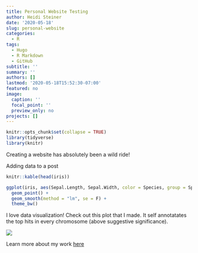 ```yaml
---
title: Personal Website Testing
author: Heidi Steiner
date: '2020-05-18'
slug: personal-website
categories:
  - R
tags:
  - Hugo
  - R Markdown
  - GitHub
subtitle: ''
summary: ''
authors: []
lastmod: '2020-05-18T15:52:30-07:00'
featured: no
image:
  caption: ''
  focal_point: ''
  preview_only: no
projects: []
---
```

```r
knitr::opts_chunk$set(collapse = TRUE)
library(tidyverse)
library(knitr)
```
Creating a website has absolutely been a wild ride! 

Adding data to a post
```r
knitr::kable(head(iris))
```

```r
ggplot(iris, aes(Sepal.Length, Sepal.Width, color = Species, group = Species)) + 
  geom_point() +
  geom_smooth(method = "lm", se = F) + 
  theme_bw() 
```

I love data visualization! Check out this plot that I made. It self annotatates the top hits in every chromosome (above suggestive significance). 

![](Rplot.png)

Learn more about my work [here](../../)  